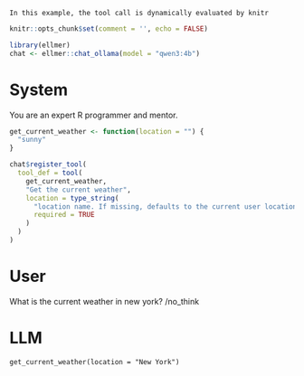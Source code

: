 ```comment
In this example, the tool call is dynamically evaluated by knitr
```


```r
knitr::opts_chunk$set(comment = '', echo = FALSE)

library(ellmer)
chat <- ellmer::chat_ollama(model = "qwen3:4b")
```

# System

You are an expert R programmer and mentor.

```r
get_current_weather <- function(location = "") {
  "sunny"
}

chat$register_tool(
  tool_def = tool(
    get_current_weather,
    "Get the current weather",
    location = type_string(
      "location name. If missing, defaults to the current user location",
      required = TRUE
    )
  )
)
```

# User

What is the current weather in new york? /no_think

# LLM

```tool
get_current_weather(location = "New York")
```

